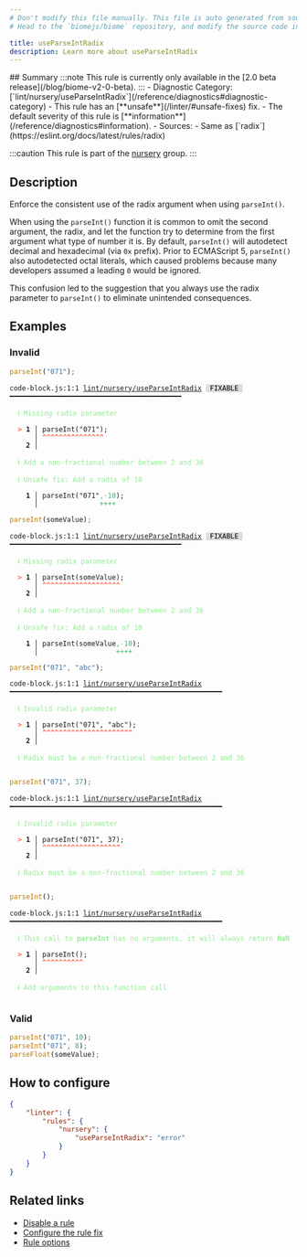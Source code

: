 ```yaml
---
# Don't modify this file manually. This file is auto generated from source, and you will lose your changes next time the website is built.
# Head to the `biomejs/biome` repository, and modify the source code in there.

title: useParseIntRadix
description: Learn more about useParseIntRadix
---
```


<Tabs>
<TabItem label="JavaScript (and super languages)" icon="seti:javascript">
## Summary
:::note
This rule is currently only available in the [2.0 beta release](/blog/biome-v2-0-beta).
:::
- Diagnostic Category: [`lint/nursery/useParseIntRadix`](/reference/diagnostics#diagnostic-category)
- This rule has an [**unsafe**](/linter/#unsafe-fixes) fix.
- The default severity of this rule is [**information**](/reference/diagnostics#information).
- Sources: 
  - Same as [`radix`](https://eslint.org/docs/latest/rules/radix)

:::caution
This rule is part of the [nursery](/linter/rules/#nursery) group.
:::
## Description
Enforce the consistent use of the radix argument when using `parseInt()`.

When using the `parseInt()` function it is common to omit the second argument, the radix, and let the function try to determine from the first argument what type of number it is. By default, `parseInt()` will autodetect decimal and hexadecimal (via `0x` prefix). Prior to ECMAScript 5, `parseInt()` also autodetected octal literals, which caused problems because many developers assumed a leading `0` would be ignored.

This confusion led to the suggestion that you always use the radix parameter to `parseInt()` to eliminate unintended consequences.

## Examples

### Invalid

```js
parseInt("071");
```

<pre class="language-text"><code class="language-text">code-block.js:1:1 <a href="https://biomejs.dev/linter/rules/use-parse-int-radix">lint/nursery/useParseIntRadix</a> <span style="color: #000; background-color: #ddd;"> FIXABLE </span> ━━━━━━━━━━━━━━━━━━━━━━━━━━━━━━━━━━━━━━━━━━<br /><br />  <strong><span style="color: lightgreen;">ℹ</span></strong> <span style="color: lightgreen;">Missing radix parameter</span><br />  <br />  <strong><span style="color: Tomato;">&gt;</span></strong> <strong>1 │ </strong>parseInt(&quot;071&quot;);<br />   <strong>   │ </strong><strong><span style="color: Tomato;">^</span></strong><strong><span style="color: Tomato;">^</span></strong><strong><span style="color: Tomato;">^</span></strong><strong><span style="color: Tomato;">^</span></strong><strong><span style="color: Tomato;">^</span></strong><strong><span style="color: Tomato;">^</span></strong><strong><span style="color: Tomato;">^</span></strong><strong><span style="color: Tomato;">^</span></strong><strong><span style="color: Tomato;">^</span></strong><strong><span style="color: Tomato;">^</span></strong><strong><span style="color: Tomato;">^</span></strong><strong><span style="color: Tomato;">^</span></strong><strong><span style="color: Tomato;">^</span></strong><strong><span style="color: Tomato;">^</span></strong><strong><span style="color: Tomato;">^</span></strong><br />    <strong>2 │ </strong><br />  <br />  <strong><span style="color: lightgreen;">ℹ</span></strong> <span style="color: lightgreen;">Add a non-fractional number between 2 and 36</span><br />  <br />  <strong><span style="color: lightgreen;">ℹ</span></strong> <span style="color: lightgreen;">Unsafe fix</span><span style="color: lightgreen;">: </span><span style="color: lightgreen;">Add a radix of 10</span><br />  <br />  <strong>  1 │ </strong>parseInt(&quot;071&quot;<span style="color: MediumSeaGreen;">,</span><span style="opacity: 0.8;"><span style="color: MediumSeaGreen;">·</span></span><span style="color: MediumSeaGreen;">1</span><span style="color: MediumSeaGreen;">0</span>);<br />  <strong>    │ </strong>              <span style="color: MediumSeaGreen;">+</span><span style="color: MediumSeaGreen;">+</span><span style="color: MediumSeaGreen;">+</span><span style="color: MediumSeaGreen;">+</span>  <br /></code></pre>

```js
parseInt(someValue);
```

<pre class="language-text"><code class="language-text">code-block.js:1:1 <a href="https://biomejs.dev/linter/rules/use-parse-int-radix">lint/nursery/useParseIntRadix</a> <span style="color: #000; background-color: #ddd;"> FIXABLE </span> ━━━━━━━━━━━━━━━━━━━━━━━━━━━━━━━━━━━━━━━━━━<br /><br />  <strong><span style="color: lightgreen;">ℹ</span></strong> <span style="color: lightgreen;">Missing radix parameter</span><br />  <br />  <strong><span style="color: Tomato;">&gt;</span></strong> <strong>1 │ </strong>parseInt(someValue);<br />   <strong>   │ </strong><strong><span style="color: Tomato;">^</span></strong><strong><span style="color: Tomato;">^</span></strong><strong><span style="color: Tomato;">^</span></strong><strong><span style="color: Tomato;">^</span></strong><strong><span style="color: Tomato;">^</span></strong><strong><span style="color: Tomato;">^</span></strong><strong><span style="color: Tomato;">^</span></strong><strong><span style="color: Tomato;">^</span></strong><strong><span style="color: Tomato;">^</span></strong><strong><span style="color: Tomato;">^</span></strong><strong><span style="color: Tomato;">^</span></strong><strong><span style="color: Tomato;">^</span></strong><strong><span style="color: Tomato;">^</span></strong><strong><span style="color: Tomato;">^</span></strong><strong><span style="color: Tomato;">^</span></strong><strong><span style="color: Tomato;">^</span></strong><strong><span style="color: Tomato;">^</span></strong><strong><span style="color: Tomato;">^</span></strong><strong><span style="color: Tomato;">^</span></strong><br />    <strong>2 │ </strong><br />  <br />  <strong><span style="color: lightgreen;">ℹ</span></strong> <span style="color: lightgreen;">Add a non-fractional number between 2 and 36</span><br />  <br />  <strong><span style="color: lightgreen;">ℹ</span></strong> <span style="color: lightgreen;">Unsafe fix</span><span style="color: lightgreen;">: </span><span style="color: lightgreen;">Add a radix of 10</span><br />  <br />  <strong>  1 │ </strong>parseInt(someValue<span style="color: MediumSeaGreen;">,</span><span style="opacity: 0.8;"><span style="color: MediumSeaGreen;">·</span></span><span style="color: MediumSeaGreen;">1</span><span style="color: MediumSeaGreen;">0</span>);<br />  <strong>    │ </strong>                  <span style="color: MediumSeaGreen;">+</span><span style="color: MediumSeaGreen;">+</span><span style="color: MediumSeaGreen;">+</span><span style="color: MediumSeaGreen;">+</span>  <br /></code></pre>

```js
parseInt("071", "abc");
```

<pre class="language-text"><code class="language-text">code-block.js:1:1 <a href="https://biomejs.dev/linter/rules/use-parse-int-radix">lint/nursery/useParseIntRadix</a> ━━━━━━━━━━━━━━━━━━━━━━━━━━━━━━━━━━━━━━━━━━━━━━━━━━━━<br /><br />  <strong><span style="color: lightgreen;">ℹ</span></strong> <span style="color: lightgreen;">Invalid radix parameter</span><br />  <br />  <strong><span style="color: Tomato;">&gt;</span></strong> <strong>1 │ </strong>parseInt(&quot;071&quot;, &quot;abc&quot;);<br />   <strong>   │ </strong><strong><span style="color: Tomato;">^</span></strong><strong><span style="color: Tomato;">^</span></strong><strong><span style="color: Tomato;">^</span></strong><strong><span style="color: Tomato;">^</span></strong><strong><span style="color: Tomato;">^</span></strong><strong><span style="color: Tomato;">^</span></strong><strong><span style="color: Tomato;">^</span></strong><strong><span style="color: Tomato;">^</span></strong><strong><span style="color: Tomato;">^</span></strong><strong><span style="color: Tomato;">^</span></strong><strong><span style="color: Tomato;">^</span></strong><strong><span style="color: Tomato;">^</span></strong><strong><span style="color: Tomato;">^</span></strong><strong><span style="color: Tomato;">^</span></strong><strong><span style="color: Tomato;">^</span></strong><strong><span style="color: Tomato;">^</span></strong><strong><span style="color: Tomato;">^</span></strong><strong><span style="color: Tomato;">^</span></strong><strong><span style="color: Tomato;">^</span></strong><strong><span style="color: Tomato;">^</span></strong><strong><span style="color: Tomato;">^</span></strong><strong><span style="color: Tomato;">^</span></strong><br />    <strong>2 │ </strong><br />  <br />  <strong><span style="color: lightgreen;">ℹ</span></strong> <span style="color: lightgreen;">Radix must be a non-fractional number between 2 and 36</span><br />  <br /></code></pre>

```js
parseInt("071", 37);
```

<pre class="language-text"><code class="language-text">code-block.js:1:1 <a href="https://biomejs.dev/linter/rules/use-parse-int-radix">lint/nursery/useParseIntRadix</a> ━━━━━━━━━━━━━━━━━━━━━━━━━━━━━━━━━━━━━━━━━━━━━━━━━━━━<br /><br />  <strong><span style="color: lightgreen;">ℹ</span></strong> <span style="color: lightgreen;">Invalid radix parameter</span><br />  <br />  <strong><span style="color: Tomato;">&gt;</span></strong> <strong>1 │ </strong>parseInt(&quot;071&quot;, 37);<br />   <strong>   │ </strong><strong><span style="color: Tomato;">^</span></strong><strong><span style="color: Tomato;">^</span></strong><strong><span style="color: Tomato;">^</span></strong><strong><span style="color: Tomato;">^</span></strong><strong><span style="color: Tomato;">^</span></strong><strong><span style="color: Tomato;">^</span></strong><strong><span style="color: Tomato;">^</span></strong><strong><span style="color: Tomato;">^</span></strong><strong><span style="color: Tomato;">^</span></strong><strong><span style="color: Tomato;">^</span></strong><strong><span style="color: Tomato;">^</span></strong><strong><span style="color: Tomato;">^</span></strong><strong><span style="color: Tomato;">^</span></strong><strong><span style="color: Tomato;">^</span></strong><strong><span style="color: Tomato;">^</span></strong><strong><span style="color: Tomato;">^</span></strong><strong><span style="color: Tomato;">^</span></strong><strong><span style="color: Tomato;">^</span></strong><strong><span style="color: Tomato;">^</span></strong><br />    <strong>2 │ </strong><br />  <br />  <strong><span style="color: lightgreen;">ℹ</span></strong> <span style="color: lightgreen;">Radix must be a non-fractional number between 2 and 36</span><br />  <br /></code></pre>

```js
parseInt();
```

<pre class="language-text"><code class="language-text">code-block.js:1:1 <a href="https://biomejs.dev/linter/rules/use-parse-int-radix">lint/nursery/useParseIntRadix</a> ━━━━━━━━━━━━━━━━━━━━━━━━━━━━━━━━━━━━━━━━━━━━━━━━━━━━<br /><br />  <strong><span style="color: lightgreen;">ℹ</span></strong> <span style="color: lightgreen;">This call to </span><span style="color: lightgreen;"><strong>parseInt</strong></span><span style="color: lightgreen;"> has no arguments, it will always return </span><span style="color: lightgreen;"><strong>NaN</strong></span><br />  <br />  <strong><span style="color: Tomato;">&gt;</span></strong> <strong>1 │ </strong>parseInt();<br />   <strong>   │ </strong><strong><span style="color: Tomato;">^</span></strong><strong><span style="color: Tomato;">^</span></strong><strong><span style="color: Tomato;">^</span></strong><strong><span style="color: Tomato;">^</span></strong><strong><span style="color: Tomato;">^</span></strong><strong><span style="color: Tomato;">^</span></strong><strong><span style="color: Tomato;">^</span></strong><strong><span style="color: Tomato;">^</span></strong><strong><span style="color: Tomato;">^</span></strong><strong><span style="color: Tomato;">^</span></strong><br />    <strong>2 │ </strong><br />  <br />  <strong><span style="color: lightgreen;">ℹ</span></strong> <span style="color: lightgreen;">Add arguments to this function call</span><br />  <br /></code></pre>

### Valid

```js
parseInt("071", 10);
parseInt("071", 8);
parseFloat(someValue);
```

## How to configure
```json title="biome.json"
{
	"linter": {
		"rules": {
			"nursery": {
				"useParseIntRadix": "error"
			}
		}
	}
}

```
## Related links

- [Disable a rule](/linter/#disable-a-rule)
- [Configure the rule fix](/linter#configure-the-rule-fix)
- [Rule options](/linter/#rule-options)

</TabItem>
</Tabs>

